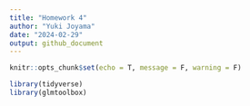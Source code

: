 ```yaml
---
title: "Homework 4"
author: "Yuki Joyama"
date: "2024-02-29"
output: github_document
---
```


```r
knitr::opts_chunk$set(echo = T, message = F, warning = F)

library(tidyverse)
library(glmtoolbox)
```
